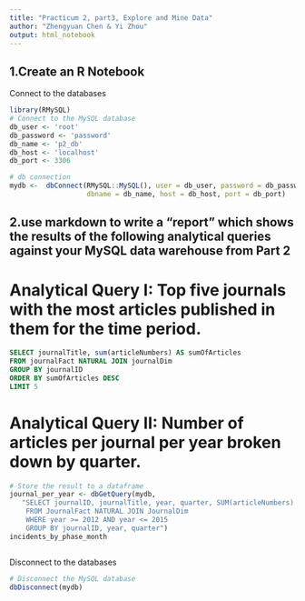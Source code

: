 ```yaml
---
title: "Practicum 2, part3, Explore and Mine Data"
author: "Zhengyuan Chen & Yi Zhou"
output: html_notebook
---
```



## 1.Create an R Notebook

Connect to the databases
```r
library(RMySQL)
# Connect to the MySQL database
db_user <- 'root'
db_password <- 'password'
db_name <- 'p2_db'
db_host <- 'localhost' 
db_port <- 3306

# db connection
mydb <-  dbConnect(RMySQL::MySQL(), user = db_user, password = db_password,
                   dbname = db_name, host = db_host, port = db_port)
```

## 2.use markdown to write a "report" which shows the results of the following analytical queries against your MySQL data warehouse from Part 2

# Analytical Query I: Top five journals with the most articles published in them for the time period. 
```sql
SELECT journalTitle, sum(articleNumbers) AS sumOfArticles
FROM journalFact NATURAL JOIN journalDim
GROUP BY journalID
ORDER BY sumOfArticles DESC
LIMIT 5
```

# Analytical Query II: Number of articles per journal per year broken down by quarter.
```r
# Store the result to a dataframe
journal_per_year <- dbGetQuery(mydb, 
   "SELECT journalID, journalTitle, year, quarter, SUM(articleNumbers) AS sumPerQuarter
    FROM JournalFact NATURAL JOIN JournalDim
    WHERE year >= 2012 AND year <= 2015
    GROUP BY journalID, year, quarter")
incidents_by_phase_month
```



```sql

```

Disconnect to the databases
```r
# Disconnect the MySQL database
dbDisconnect(mydb)
```